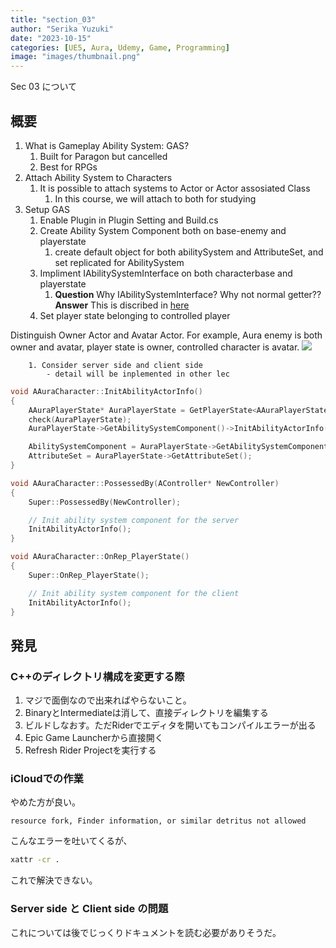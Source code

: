 ```yaml
---
title: "section_03"
author: "Serika Yuzuki"
date: "2023-10-15"
categories: [UE5, Aura, Udemy, Game, Programming]
image: "images/thumbnail.png"
---
```


Sec 03 について

## 概要

1. What is Gameplay Ability System: GAS?
    1. Built for Paragon but cancelled
    1. Best for RPGs
1. Attach Ability System to Characters
    1. It is possible to attach systems to Actor or Actor assosiated Class
        1. In this course, we will attach to both for studying
1. Setup GAS
    1. Enable Plugin in Plugin Setting and Build.cs
    1. Create Ability System Component both on base-enemy and playerstate
        1. create default object for both abilitySystem and AttributeSet, and set replicated for AbilitySystem
    1. Impliment IAbilitySystemInterface on both characterbase and playerstate
        1. **Question** Why IAbilitySystemInterface? Why not normal getter?? **Answer** This is discribed in [here](https://docs.unrealengine.com/5.0/en-US/gameplay-ability-system-component-and-gameplay-attributes-in-unreal-engine/)
    1. Set player state belonging to controlled player

::: {.callout-note}
Distinguish Owner Actor and Avatar Actor.
For example, Aura enemy is both owner and avatar, player state is owner, controlled character is avatar.
![](images/3-1.png)
:::

        1. Consider server side and client side
            - detail will be inplemented in other lec
   
```c
void AAuraCharacter::InitAbilityActorInfo()
{
	AAuraPlayerState* AuraPlayerState = GetPlayerState<AAuraPlayerState>();
	check(AuraPlayerState);
	AuraPlayerState->GetAbilitySystemComponent()->InitAbilityActorInfo(AuraPlayerState, this);

	AbilitySystemComponent = AuraPlayerState->GetAbilitySystemComponent();
	AttributeSet = AuraPlayerState->GetAttributeSet();
}

void AAuraCharacter::PossessedBy(AController* NewController)
{
	Super::PossessedBy(NewController);

	// Init ability system component for the server
	InitAbilityActorInfo();
}

void AAuraCharacter::OnRep_PlayerState()
{
	Super::OnRep_PlayerState();

	// Init ability system component for the client
	InitAbilityActorInfo();
}
```

    

## 発見

### C++のディレクトリ構成を変更する際

1. マジで面倒なので出来ればやらないこと。
1. BinaryとIntermediateは消して、直接ディレクトリを編集する
1. ビルドしなおす。ただRiderでエディタを開いてもコンパイルエラーが出る
1. Epic Game Launcherから直接開く
1. Refresh Rider Projectを実行する

### iCloudでの作業

やめた方が良い。
```
resource fork, Finder information, or similar detritus not allowed
```
こんなエラーを吐いてくるが、
```sh
xattr -cr .
```
これで解決できない。

### Server side と Client side の問題

これについては後でじっくりドキュメントを読む必要がありそうだ。